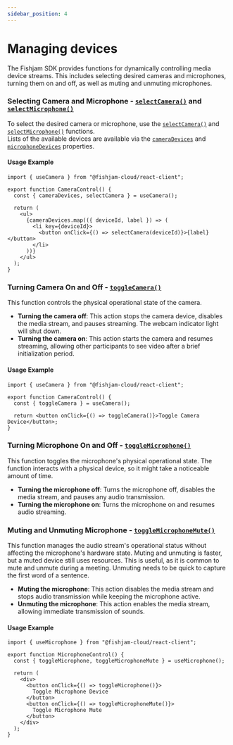 ```yaml
---
sidebar_position: 4
---
```


# Managing devices

The Fishjam SDK provides functions for dynamically controlling media device streams. This includes selecting desired cameras and microphones, turning them on and off, as well as muting and unmuting microphones.

### Selecting Camera and Microphone - [`selectCamera()`](/api/web/functions/useCamera#selectcamera) and [`selectMicrophone()`](/api/web/functions/useMicrophone#selectmicrophone)

To select the desired camera or microphone, use the [`selectCamera()`](/api/web/functions/useCamera#selectcamera) and [`selectMicrophone()`](/api/web/functions/useMicrophone#selectmicrophone) functions.  
Lists of the available devices are available via the [`cameraDevices`](/api/web/functions/useCamera#cameradevices) and [`microphoneDevices`](/api/web/functions/useMicrophone#microphonedevices) properties.

#### Usage Example

```tsx
import { useCamera } from "@fishjam-cloud/react-client";

export function CameraControl() {
  const { cameraDevices, selectCamera } = useCamera();

  return (
    <ul>
      {cameraDevices.map(({ deviceId, label }) => (
        <li key={deviceId}>
          <button onClick={() => selectCamera(deviceId)}>{label}</button>
        </li>
      ))}
    </ul>
  );
}
```

### Turning Camera On and Off - [`toggleCamera()`](/api/web/functions/useCamera#togglecamera)

This function controls the physical operational state of the camera.

- **Turning the camera off**: This action stops the camera device, disables the media stream, and pauses streaming. The webcam indicator light will shut down.
- **Turning the camera on**: This action starts the camera and resumes streaming, allowing other participants to see video after a brief initialization period.

#### Usage Example

```tsx
import { useCamera } from "@fishjam-cloud/react-client";

export function CameraControl() {
  const { toggleCamera } = useCamera();

  return <button onClick={() => toggleCamera()}>Toggle Camera Device</button>;
}
```

### Turning Microphone On and Off - [`toggleMicrophone()`](/api/web/functions/useMicrophone#togglemicrophone)

This function toggles the microphone's physical operational state. The function interacts with a physical device, so it might take a noticeable amount of time.

- **Turning the microphone off**: Turns the microphone off, disables the media stream, and pauses any audio transmission.
- **Turning the microphone on**: Turns the microphone on and resumes audio streaming.

### Muting and Unmuting Microphone - [`toggleMicrophoneMute()`](/api/web/functions/useMicrophone#togglemicrophonemute)

This function manages the audio stream's operational status without affecting the microphone's hardware state.
Muting and unmuting is faster, but a muted device still uses resources. This is useful, as it is common to mute and unmute during a meeting. Unmuting needs to be quick to capture the first word of a sentence.

- **Muting the microphone**: This action disables the media stream and stops audio transmission while keeping the microphone active.
- **Unmuting the microphone**: This action enables the media stream, allowing immediate transmission of sounds.

#### Usage Example

```tsx
import { useMicrophone } from "@fishjam-cloud/react-client";

export function MicrophoneControl() {
  const { toggleMicrophone, toggleMicrophoneMute } = useMicrophone();

  return (
    <div>
      <button onClick={() => toggleMicrophone()}>
        Toggle Microphone Device
      </button>
      <button onClick={() => toggleMicrophoneMute()}>
        Toggle Microphone Mute
      </button>
    </div>
  );
}
```

